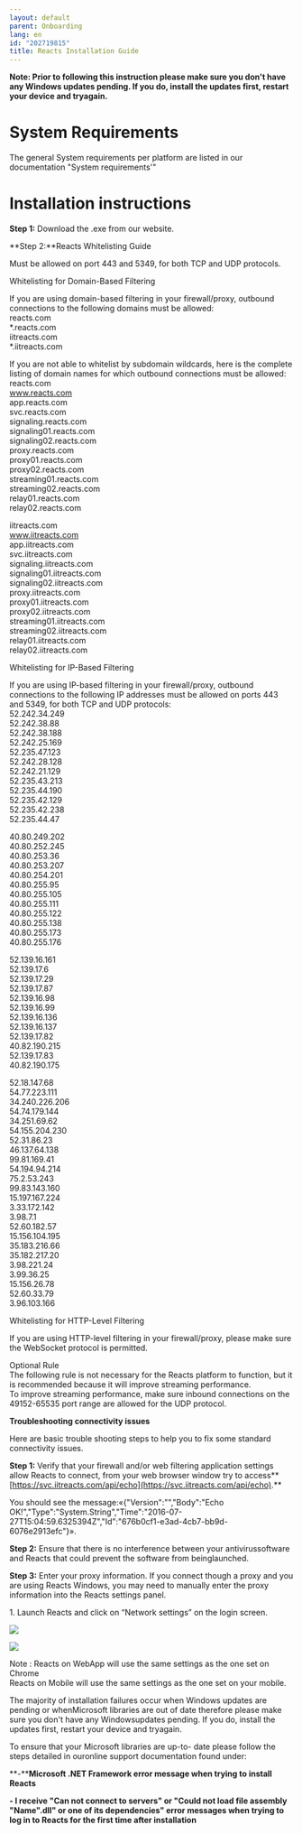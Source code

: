 ```yaml
---
layout: default
parent: Onboarding
lang: en
id: "202719815"
title: Reacts Installation Guide
---
```

**Note: Prior to following this instruction please make sure you don't have any Windows updates pending. If you do, install the updates first, restart your device and tryagain.**

**System Requirements**
=====================

The general System requirements per platform are listed in our documentation "System requirements'"

**Installation instructions**
=====================================

**Step 1:** Download the .exe from our website.

**Step 2:**Reacts Whitelisting Guide

Must be allowed on port 443 and 5349, for both TCP and UDP protocols.

Whitelisting for Domain-Based Filtering

If you are using domain-based filtering in your firewall/proxy, outbound connections to the following domains must be allowed:  
reacts.com  
\*.reacts.com  
iitreacts.com  
\*.iitreacts.com

If you are not able to whitelist by subdomain wildcards, here is the complete listing of domain names for which outbound connections must be allowed:  
reacts.com  
www.reacts.com  
app.reacts.com  
svc.reacts.com  
signaling.reacts.com  
signaling01.reacts.com  
signaling02.reacts.com  
proxy.reacts.com  
proxy01.reacts.com  
proxy02.reacts.com  
streaming01.reacts.com  
streaming02.reacts.com  
relay01.reacts.com  
relay02.reacts.com

iitreacts.com  
www.iitreacts.com  
app.iitreacts.com  
svc.iitreacts.com  
signaling.iitreacts.com  
signaling01.iitreacts.com  
signaling02.iitreacts.com  
proxy.iitreacts.com  
proxy01.iitreacts.com  
proxy02.iitreacts.com  
streaming01.iitreacts.com  
streaming02.iitreacts.com  
relay01.iitreacts.com  
relay02.iitreacts.com

Whitelisting for IP-Based Filtering

If you are using IP-based filtering in your firewall/proxy, outbound connections to the following IP addresses must be allowed on ports 443 and 5349, for both TCP and UDP protocols:  
52.242.34.249  
52.242.38.88  
52.242.38.188  
52.242.25.169  
52.235.47.123  
52.242.28.128  
52.242.21.129  
52.235.43.213  
52.235.44.190  
52.235.42.129  
52.235.42.238  
52.235.44.47

40.80.249.202  
40.80.252.245  
40.80.253.36  
40.80.253.207  
40.80.254.201  
40.80.255.95  
40.80.255.105  
40.80.255.111  
40.80.255.122  
40.80.255.138  
40.80.255.173  
40.80.255.176

52.139.16.161  
52.139.17.6  
52.139.17.29  
52.139.17.87  
52.139.16.98  
52.139.16.99  
52.139.16.136  
52.139.16.137  
52.139.17.82  
40.82.190.215  
52.139.17.83  
40.82.190.175

52.18.147.68  
54.77.223.111  
34.240.226.206  
54.74.179.144  
34.251.69.62  
54.155.204.230  
52.31.86.23  
46.137.64.138  
99.81.169.41  
54.194.94.214  
75.2.53.243  
99.83.143.160  
15.197.167.224  
3.33.172.142  
3.98.7.1  
52.60.182.57  
15.156.104.195  
35.183.216.66  
35.182.217.20  
3.98.221.24  
3.99.36.25  
15.156.26.78  
52.60.33.79  
3.96.103.166

Whitelisting for HTTP-Level Filtering

If you are using HTTP-level filtering in your firewall/proxy, please make sure the WebSocket protocol is permitted.

Optional Rule  
The following rule is not necessary for the Reacts platform to function, but it is recommended because it will improve streaming performance.  
To improve streaming performance, make sure inbound connections on the 49152-65535 port range are allowed for the UDP protocol.

**Troubleshooting connectivity issues**

Here are basic trouble shooting steps to help you to fix some standard connectivity issues.

**Step 1:** Verify that your firewall and/or web filtering application settings allow Reacts to connect, from your web browser window try to access**[https://svc.iitreacts.com/api/echo](https://svc.iitreacts.com/api/echo).**

You should see the message:«{"Version":"","Body":"Echo OK!","Type":"System.String","Time":"2016-07-27T15:04:59.6325394Z","Id":"676b0cf1-e3ad-4cb7-bb9d-6076e2913efc"}».

**Step 2:** Ensure that there is no interference between your antivirussoftware and Reacts that could prevent the software from beinglaunched.

**Step 3:** Enter your proxy information. If you connect though a proxy and you are using Reacts Windows, you may need to manually enter the proxy information into the Reacts settings panel.

1\. Launch Reacts and click on “Network settings” on the login screen.

![](@assets/attachments/2016-09-12_17-00-58.jpg)

![](@assets/attachments/2016-09-12_17-02-32.jpg)

Note : Reacts on WebApp will use the same settings as the one set on Chrome  
Reacts on Mobile will use the same settings as the one set on your mobile.

The majority of installation failures occur when Windows updates are pending or whenMicrosoft libraries are out of date therefore please make sure you don't have any Windowsupdates pending. If you do, install the updates first, restart your device and tryagain.

To ensure that your Microsoft libraries are up-to- date please follow the steps detailed in ouronline support documentation found under:

**-****Microsoft .NET Framework error message when trying to install Reacts**

**- I receive "Can not connect to servers" or "Could not load file assembly "Name".dll" or one of its dependencies" error messages when trying to log in to Reacts for the first time after installation**


